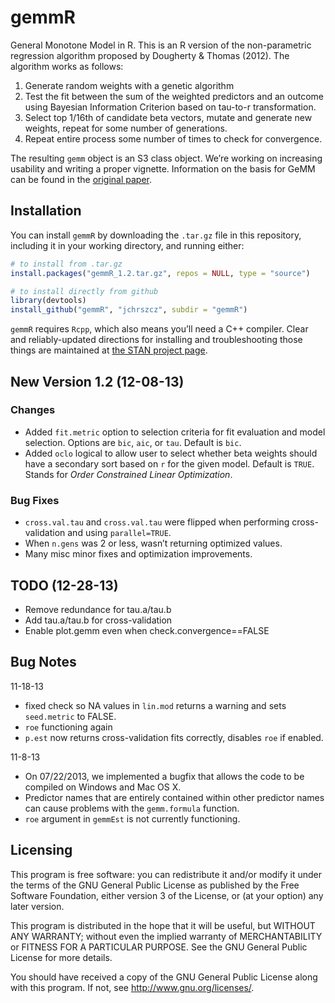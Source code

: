 gemmR
=====

General Monotone Model in R. This is an R version of the non-parametric regression algorithm proposed by Dougherty & Thomas (2012). The algorithm works as follows:

1. Generate random weights with a genetic algorithm
2. Test the fit between the sum of the weighted predictors and an outcome using Bayesian Information Criterion based on tau-to-r transformation.
3. Select top 1/16th of candidate beta vectors, mutate and generate new weights, repeat for some number of generations.
4. Repeat entire process some number of times to check for convergence.

The resulting `gemm` object is an S3 class object. We're working on increasing usability and writing a proper vignette. Information on the basis for GeMM can be found in the [original paper](http://www.bsos.umd.edu/psyc/dougherty/pdf%20articles/DoughertyThomas2012Rev.pdf).

Installation
-----

You can install `gemmR` by downloading the `.tar.gz` file in this repository, including it in your working directory, and running either:

```r
# to install from .tar.gz
install.packages("gemmR_1.2.tar.gz", repos = NULL, type = "source")

# to install directly from github
library(devtools)
install_github("gemmR", "jchrszcz", subdir = "gemmR")
```

`gemmR` requires `Rcpp`, which also means you'll need a C++ compiler. Clear and reliably-updated directions for installing and troubleshooting those things are maintained at [the STAN project page](https://github.com/stan-dev/rstan/wiki/RStan-Getting-Started#prerequisites).

New Version 1.2 (12-08-13)
------
### Changes
* Added ```fit.metric``` option to selection criteria for fit evaluation and model selection. Options are ```bic```, ```aic```, or ```tau```. Default is ```bic```.
* Added ```oclo``` logical to allow user to select whether beta weights should have a secondary sort based on ```r``` for the given model. Default is ```TRUE```. Stands for *Order Constrained Linear Optimization*.

### Bug Fixes
* ```cross.val.tau``` and ```cross.val.tau``` were flipped when performing cross-validation and using ```parallel=TRUE```.
* When ```n.gens``` was 2 or less, wasn't returning optimized values.
* Many misc minor fixes and optimization improvements.


TODO (12-28-13)
------
* Remove redundance for tau.a/tau.b
* Add tau.a/tau.b for cross-validation
* Enable plot.gemm even when check.convergence==FALSE

Bug Notes
-----
11-18-13

* fixed check so NA values in `lin.mod` returns a warning and sets `seed.metric` to FALSE.
* `roe` functioning again
* `p.est` now returns cross-validation fits correctly, disables `roe` if enabled.

11-8-13

*  On 07/22/2013, we implemented a bugfix that allows the code to be compiled on Windows and Mac OS X.
*  Predictor names that are entirely contained within other predictor names can cause problems with the `gemm.formula` function.
* `roe` argument in `gemmEst` is not currently functioning.


Licensing
-----

This program is free software: you can redistribute it and/or modify it under the terms of the GNU General Public License as published by the Free Software Foundation, either version 3 of the License, or (at your option) any later version.

This program is distributed in the hope that it will be useful, but WITHOUT ANY WARRANTY; without even the implied warranty of MERCHANTABILITY or FITNESS FOR A PARTICULAR PURPOSE.  See the GNU General Public License for more details.

You should have received a copy of the GNU General Public License along with this program.  If not, see <http://www.gnu.org/licenses/>.